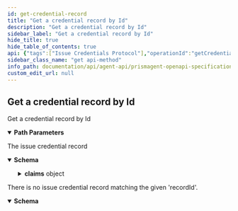 ```yaml
---
id: get-credential-record
title: "Get a credential record by Id"
description: "Get a credential record by Id"
sidebar_label: "Get a credential record by Id"
hide_title: true
hide_table_of_contents: true
api: {"tags":["Issue Credentials Protocol"],"operationId":"getCredentialRecord","parameters":[{"in":"path","name":"recordId","required":true,"description":"The issue credential record Id.","schema":{"type":"string","format":"uuid"}}],"responses":{"200":{"description":"The issue credential record","content":{"application/json":{"schema":{"description":"An issue credential record to store the state of the protocol execution","type":"object","allOf":[{"description":"A request to create a new \"issue credential record\"","required":["subjectId","claims"],"properties":{"schemaId":{"type":"string","description":"Identifier of the VC Schema associated with this object"},"subjectId":{"type":"string","description":"Subject DID of the verifiable credentials object","example":"did:prism:subjectofverifiablecredentials"},"validityPeriod":{"type":"number","description":"The validity period in seconds of the verifiable credential","example":3600},"claims":{"type":"object","description":"Claims that will be associated with given verifiable credentials","additionalProperties":{"type":"string"}},"automaticIssuance":{"type":"boolean","default":true},"awaitConfirmation":{"type":"boolean","default":true}}},{"type":"object","required":["recordId","createdAt","role","protocolState"],"properties":{"recordId":{"type":"string","format":"uuid"},"createdAt":{"type":"string","format":"date-time"},"updatedAt":{"type":"string","format":"date-time"},"role":{"type":"string","enum":["Issuer","Holder"]},"protocolState":{"type":"string","enum":["OfferPending","OfferSent","OfferReceived","RequestPending","RequestSent","RequestReceived","ProblemReportPending","ProblemReportSent","ProblemReportReceived","CredentialPending","CredentialSent","CredentialReceived"]},"publicationState":{"type":"string","enum":["PublicationPending","PublicationQueued","Published"]},"jwtCredential":{"type":"string"}}}]}}}},"404":{"description":"There is no issue credential record matching the given 'recordId'.","content":{"application/json":{"schema":{"type":"object","description":"An RFC-7807 compliant data structure for reporting errors to the client","required":["type","title","status","instance"],"properties":{"type":{"type":"string","description":"A URI reference that identifies the problem type.","example":"https://example.org/doc/#model-MalformedEmail"},"title":{"type":"string","example":"Malformed email","description":"A short, human-readable summary of the problem type. It does not\nchange from occurrence to occurrence of the problem."},"status":{"type":"integer","format":"int32","example":400,"description":"The HTTP status code for this occurrence of the problem."},"detail":{"type":"string","description":"A human-readable explanation specific to this occurrence of the problem.","example":"The received '{}à!è@!.b}' email does not conform to the email format"},"instance":{"type":"string","example":"/problems/d914e","description":"A URI reference that identifies the specific occurrence of the problem.\nIt may or may not yield further information if dereferenced."}}}}}}},"description":"Get a credential record by Id","method":"get","path":"/issue-credentials/records/{recordId}","servers":[{"url":"https://k8s-dev.atalaprism.io/prism-agent/"},{"url":"http://localhost/prism-agent"}],"security":[{"ApiKeyAuth":[]}],"securitySchemes":{"ApiKeyAuth":{"type":"apiKey","in":"header","name":"apikey"}},"info":{"title":"PrismAgent OpenAPI specification","description":"OpenAPI specification for Decentralized Identifiers (DID) Operations","version":"0.1.0","contact":{"name":"Core DID","email":"atala-coredid@iohk.io"}},"postman":{"name":"Get a credential record by Id","description":{"type":"text/plain"},"url":{"path":["issue-credentials","records",":recordId"],"host":["{{baseUrl}}"],"query":[],"variable":[{"disabled":false,"description":{"content":"(Required) The issue credential record Id.","type":"text/plain"},"type":"any","value":"","key":"recordId"}]},"header":[{"key":"Accept","value":"application/json"}],"method":"GET"}}
sidebar_class_name: "get api-method"
info_path: documentation/api/agent-api/prismagent-openapi-specification
custom_edit_url: null
---
```



## Get a credential record by Id



Get a credential record by Id

<details style={{"marginBottom":"1rem"}} data-collapsed={false} open={true}><summary style={{}}><strong>Path Parameters</strong></summary><div><ul><ParamsItem className={"paramsItem"} param={{"in":"path","name":"recordId","required":true,"description":"The issue credential record Id.","schema":{"type":"string","format":"uuid"}}}></ParamsItem></ul></div></details><div><ApiTabs><TabItem label={"200"} value={"200"}><div>

The issue credential record

</div><div><MimeTabs schemaType={"response"}><TabItem label={"application/json"} value={"application/json"}><SchemaTabs><TabItem label={"Schema"} value={"Schema"}><details style={{}} data-collapsed={false} open={true}><summary style={{"textAlign":"left"}}><strong>Schema</strong></summary><div style={{"textAlign":"left","marginLeft":"1rem"}}></div><ul style={{"marginLeft":"1rem"}}><SchemaItem collapsible={false} name={"schemaId"} required={false} deprecated={undefined} schemaDescription={"Identifier of the VC Schema associated with this object"} schemaName={"string"} qualifierMessage={undefined} defaultValue={undefined}></SchemaItem><SchemaItem collapsible={false} name={"subjectId"} required={false} deprecated={undefined} schemaDescription={"Subject DID of the verifiable credentials object"} schemaName={"string"} qualifierMessage={undefined} defaultValue={undefined}></SchemaItem><SchemaItem collapsible={false} name={"validityPeriod"} required={false} deprecated={undefined} schemaDescription={"The validity period in seconds of the verifiable credential"} schemaName={"number"} qualifierMessage={undefined} defaultValue={undefined}></SchemaItem><SchemaItem collapsible={true} className={"schemaItem"}><details style={{}}><summary style={{}}><strong>claims</strong><span style={{"opacity":"0.6"}}> object</span></summary><div style={{"marginLeft":"1rem"}}><div style={{"marginTop":".5rem","marginBottom":".5rem"}}>

Claims that will be associated with given verifiable credentials

</div><li><div><code>property name*</code><span style={{"opacity":"0.6"}}> string</span></div></li></div></details></SchemaItem><SchemaItem collapsible={false} name={"automaticIssuance"} required={false} deprecated={undefined} schemaDescription={undefined} schemaName={"boolean"} qualifierMessage={undefined} defaultValue={true}></SchemaItem><SchemaItem collapsible={false} name={"awaitConfirmation"} required={false} deprecated={undefined} schemaDescription={undefined} schemaName={"boolean"} qualifierMessage={undefined} defaultValue={true}></SchemaItem><SchemaItem collapsible={false} name={"recordId"} required={false} deprecated={undefined} schemaDescription={undefined} schemaName={"uuid"} qualifierMessage={undefined} defaultValue={undefined}></SchemaItem><SchemaItem collapsible={false} name={"createdAt"} required={false} deprecated={undefined} schemaDescription={undefined} schemaName={"date-time"} qualifierMessage={undefined} defaultValue={undefined}></SchemaItem><SchemaItem collapsible={false} name={"updatedAt"} required={false} deprecated={undefined} schemaDescription={undefined} schemaName={"date-time"} qualifierMessage={undefined} defaultValue={undefined}></SchemaItem><SchemaItem collapsible={false} name={"role"} required={false} deprecated={undefined} schemaDescription={undefined} schemaName={"string"} qualifierMessage={"**Possible values:** [`Issuer`, `Holder`]"} defaultValue={undefined}></SchemaItem><SchemaItem collapsible={false} name={"protocolState"} required={false} deprecated={undefined} schemaDescription={undefined} schemaName={"string"} qualifierMessage={"**Possible values:** [`OfferPending`, `OfferSent`, `OfferReceived`, `RequestPending`, `RequestSent`, `RequestReceived`, `ProblemReportPending`, `ProblemReportSent`, `ProblemReportReceived`, `CredentialPending`, `CredentialSent`, `CredentialReceived`]"} defaultValue={undefined}></SchemaItem><SchemaItem collapsible={false} name={"publicationState"} required={false} deprecated={undefined} schemaDescription={undefined} schemaName={"string"} qualifierMessage={"**Possible values:** [`PublicationPending`, `PublicationQueued`, `Published`]"} defaultValue={undefined}></SchemaItem><SchemaItem collapsible={false} name={"jwtCredential"} required={false} deprecated={undefined} schemaDescription={undefined} schemaName={"string"} qualifierMessage={undefined} defaultValue={undefined}></SchemaItem></ul></details></TabItem><TabItem label={"Example (from schema)"} value={"Example (from schema)"}><ResponseSamples responseExample={"{\n  \"schemaId\": \"string\",\n  \"subjectId\": \"did:prism:subjectofverifiablecredentials\",\n  \"validityPeriod\": 3600,\n  \"claims\": {},\n  \"automaticIssuance\": true,\n  \"awaitConfirmation\": true,\n  \"recordId\": \"3fa85f64-5717-4562-b3fc-2c963f66afa6\",\n  \"createdAt\": \"2023-02-01\",\n  \"updatedAt\": \"2023-02-01\",\n  \"role\": \"Issuer\",\n  \"protocolState\": \"OfferPending\",\n  \"publicationState\": \"PublicationPending\",\n  \"jwtCredential\": \"string\"\n}"} language={"json"}></ResponseSamples></TabItem></SchemaTabs></TabItem></MimeTabs></div></TabItem><TabItem label={"404"} value={"404"}><div>

There is no issue credential record matching the given 'recordId'.

</div><div><MimeTabs schemaType={"response"}><TabItem label={"application/json"} value={"application/json"}><SchemaTabs><TabItem label={"Schema"} value={"Schema"}><details style={{}} data-collapsed={false} open={true}><summary style={{"textAlign":"left"}}><strong>Schema</strong></summary><div style={{"textAlign":"left","marginLeft":"1rem"}}></div><ul style={{"marginLeft":"1rem"}}><SchemaItem collapsible={false} name={"type"} required={false} deprecated={undefined} schemaDescription={"A URI reference that identifies the problem type."} schemaName={"string"} qualifierMessage={undefined} defaultValue={undefined}></SchemaItem><SchemaItem collapsible={false} name={"title"} required={false} deprecated={undefined} schemaDescription={"A short, human-readable summary of the problem type. It does not\nchange from occurrence to occurrence of the problem."} schemaName={"string"} qualifierMessage={undefined} defaultValue={undefined}></SchemaItem><SchemaItem collapsible={false} name={"status"} required={false} deprecated={undefined} schemaDescription={"The HTTP status code for this occurrence of the problem."} schemaName={"int32"} qualifierMessage={undefined} defaultValue={undefined}></SchemaItem><SchemaItem collapsible={false} name={"detail"} required={false} deprecated={undefined} schemaDescription={"A human-readable explanation specific to this occurrence of the problem."} schemaName={"string"} qualifierMessage={undefined} defaultValue={undefined}></SchemaItem><SchemaItem collapsible={false} name={"instance"} required={false} deprecated={undefined} schemaDescription={"A URI reference that identifies the specific occurrence of the problem.\nIt may or may not yield further information if dereferenced."} schemaName={"string"} qualifierMessage={undefined} defaultValue={undefined}></SchemaItem></ul></details></TabItem><TabItem label={"Example (from schema)"} value={"Example (from schema)"}><ResponseSamples responseExample={"{\n  \"type\": \"https://example.org/doc/#model-MalformedEmail\",\n  \"title\": \"Malformed email\",\n  \"status\": 400,\n  \"detail\": \"The received '{}à!è@!.b}' email does not conform to the email format\",\n  \"instance\": \"/problems/d914e\"\n}"} language={"json"}></ResponseSamples></TabItem></SchemaTabs></TabItem></MimeTabs></div></TabItem></ApiTabs></div>
      